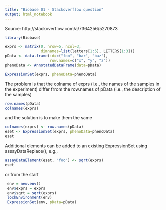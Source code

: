 ```yaml
---
title: "Biobase 01 - Stackoverflow question"
output: html_notebook
---
```


Source: http://stackoverflow.com/a/7364256/5270873

```r
library(Biobase)
```


```r
exprs <- matrix(0, nrow=5, ncol=3,
                dimnames=list(letters[1:5], LETTERS[1:3]))
pData <- data.frame(id=c("foo", "bar", "baz"),
                    row.names=c("x", "y", "z"))
phenoData <- AnnotatedDataFrame(data=pData)
```

```r
ExpressionSet(exprs, phenoData=phenoData)
```

The problem is that the colname of exprs (i.e., the names of the samples in the experiment) differ frrom the row.names of pData (i.e., the description of the samples)

```r
row.names(pData)
colnames(exprs)
```

and the solution is to make them the same


```r
colnames(exprs) <- row.names(pData)
eset <- ExpressionSet(exprs, phenoData=phenoData)
eset
```

Additional elements can be added to an existing ExpressionSet using assayDataReplace(), e.g.,


```r
assayDataElement(eset, "foo") <- sqrt(exprs)
eset
```

or from the start


```r
 env = new.env()
 env$exprs = exprs
 env$sqrt = sqrt(exprs)
 lockEnvironment(env)
 ExpressionSet(env, pData=pData)
```


